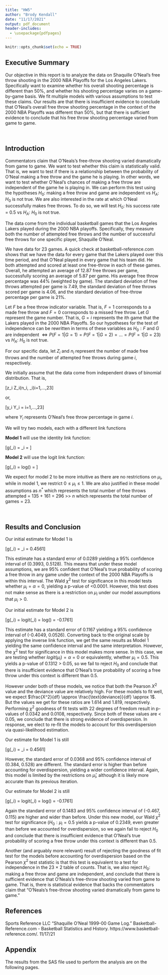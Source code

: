 ```yaml
---
title: "HW5"
author: "Brody Kendall"
date: "11/17/2021"
output: pdf_document
header-includes:
  - \usepackage{pdfpages}
---
```


```r
knitr::opts_chunk$set(echo = TRUE)
```

## Executive Summary

Our objective in this report is to analyze the data on Shaquille O'Neal's free throw shooting in the 2000 NBA Playoffs for the Los Angeles Lakers. Specifically want to examine whether his overall shooting percentage is different than 50%, and whether his shooting percentage varies on a game-by-game basis. We fit multiple models with various assumptions to test these claims. Our results are that there is insufficient evidence to conclude that O'Neal's overall free throw shooting percentage in the context of the 2000 NBA Playoffs was different than 50%, but that there is sufficient evidence to conclude that his free throw shooting percentage varied from game to game. 

<br/>

## Introduction

Commentators claim that O'Neals's free-throw shooting varied dramatically from game to game. We want to test whether this claim is statistically valid. That is, we want to test if there is a relationship between the probability of O'Neal making a free throw and the game he is playing. In other words, we want to test whether O'Neal's chances of making a free throw are independent of the game he is playing in. We can perform this test using the hypotheses $H_0$: making a free throw and game are independent vs $H_A$: $H_0$ is not true. We are also interested in the rate at which O'Neal successfully makes free throws. To do so, we will test $H_0$: his success rate = 0.5 vs $H_A$: $H_0$ is not true.

The data come from the individual basketball games that the Los Angeles Lakers played during the 2000 NBA playoffs. Specifically, they measure both the number of attempted free throws and the number of successful free throws for one specific player, Shaquille O'Neal.

We have data for 23 games. A quick check at basketball-reference.com shows that we have the data for every game that the Lakers played over this time period, and that O'Neal played in every game that his team did. He both attempted and scored at least one free-throw in each of these games. Overall, he attempted an average of 12.87 free throws per game, successfully scoring an average of 5.87 per game. His average free throw percentage was 44% (weighted by game). The standard deviation of free throws attempted per game is 7.49, the standard deviation of free throws scored per game is 4.06, and the standard deviation of free-throw percentage per game is 21%. 

Let $F$ be a free throw indicator variable. That is, $F=1$ corresponds to a made free throw and $F=0$ corresponds to a missed free throw. Let $G$ represent the game number. That is, $G=i$ represents the ith game that the Lakers played in the 2000 NBA Playoffs. So our hypotheses for the test of independence can be rewritten in terms of these variables as $H_0: F$ and $G$ are independent $\iff P(F=1|G=1) = P(F=1|G=2) = ... = P(F=1|G=23)$ vs $H_A:$ $H_0$ is not true.

For our specific data, let $Z_i$ and $n_i$ represent the number of made free throws and the number of attempted free throws during game $i$, respectively.

We initially assume that the data come from independent draws of binomial distribution. That is,

\[z_i \leftarrow Z_i\text{ ~ binomial}(n_i, \mu_i)\text{ for }i=1,...,23\]

or,

\[y_i \leftarrow Y_i = \frac{Z_i}{n_i}\text{ ~ }\frac{\text{binomial}(n_i, \mu_i)}{n_i}\text{ for }i=1,...,23\]

where $Y_i$ represents O'Neal's free throw percentage in game $i$.

We will try two models, each with a different link functions

**Model 1** will use the identity link function: 

\[g(\mu_i) = \mu_i = \alpha\]

**Model 2** will use the logit link function:

\[g(\mu_i) = log(\frac{\mu_i}{1-\mu_i}) = \alpha\]

We expect for model 2 to be more intuitive as there are no restrictions on $\mu_i$, while in model 1, we restrict $0 \leq \mu_i \leq 1$. We are also justified in these model assumptions as $n^*$ which represents the total number of free throws attempted = 135 + 161 = 296 >> $n$ which represents the total number of games = 23.

<br/>

## Results and Conclusion

Our initial estimate for Model 1 is 

\[g(\hat\mu_i) = \hat\mu_i = 0.4561\]

This estimate has a standard error of 0.0289 yielding a 95% confidence interval of (0.3993, 0.5128). This means that under these model assumptions, we are 95% confident that O'Neal's true probability of scoring a free throw in any game under the context of the 2000 NBA Playoffs is within this interval. The Wald $\chi^2$ test for significance in this model tests whether $\mu_i = \alpha = 0$, yielding a p-value of <0.0001. However, this test does not make sense as there is a restriction on $\mu_i$ under our model assumptions that $\mu_i > 0$.

Our initial estimate for Model 2 is

\[g(\hat\mu_i) = logit(\hat\mu_i) = log(\frac{\hat\mu_i}{1-\hat\mu_i}) = -0.1761\]

This estimate has a standard error of 0.1167 yielding a 95% confidence interval of (-0.4049, 0.0526). Converting back to the original scale by applying the inverse link function, we get the same results as Model 1 yielding the same confidence interval and the same interpretation. However, the $\chi^2$ test for significance in this model makes more sense. In this case, we are testing whether $logit(\mu_i) = \alpha = 0$ or equivalently, whether $\mu_i = 0.5$. This yields a p-value of 0.1312 > 0.05, so we fail to reject $H_0$ and conclude that there is insufficient evidence that O'Neal's true probability of scoring a free throw under this context is different than 0.5.

However under both of these models, we notice that both the Pearson $X^2$ value and the deviance value are relatively high. For these models to fit well, we expect $\frac{X^2}{df} \approx \frac{\text{deviance}}{df} \approx 1$. But the values we get for these ratios are 1.614 and 1.819, respectively. Performing $\chi^2$ goodness of fit tests with 22 degrees of freedom result in p-values of 0.0342 and 0.0108, respectively. Since both of these values are < 0.05, we conclude that there is strong evidence of overdispersion. In response, we elect to re-fit the models to account for this overdispersion via quasi-likelihood estimation.

Our estimate for Model 1 is still

\[g(\hat\mu_i) = \hat\mu_i = 0.4561\]

However, the standard error of 0.0368 and 95% confidence interval of (0.384, 0.528) are different. The standard error is higher than before accounting for overdispersion, yielding a wider confidence interval. Again, this model is limited by the restrictions on $\hat\mu_i$, although it is likely more accurate than its previous iteration.

Our estimate for Model 2 is still

\[g(\hat\mu_i) = logit(\hat\mu_i) = log(\frac{\hat\mu_i}{1-\hat\mu_i}) = -0.1761\]

Again the standard error of 0.1483 and 95% confidence interval of (-0.467, 0.115) are higher and wider than before. Under this new model, our Wald $\chi^2$ test for significance ($H_0: \mu_i = 0.5$ yields a p-value of 0.2349, even greater than before we accounted for overdispersion, so we again fail to reject $H_0$ and conclude that there is insufficient evidence that O'Neal's true probability of scoring a free throw under this context is different than 0.5.

Another (and arguably more relevant) result of rejecting the goodness of fit test for the models before accounting for overdispersion based on the Pearson $\chi^2$ test statistic is that this test is equivalent to a test for independence in the 23 $\times$ 2 table of counts. That is, we also reject $H_0:$ making a free throw and game are independent, and conclude that there is sufficient evidence that O'Neals's free-throw shooting varied from game to game. That is, there is statistical evidence that backs the commentators claim that "O'Neals's free-throw shooting varied dramatically from game to game."

\newpage

## References

Sports Reference LLC "Shaquille O'Neal 1999-00 Game Log." Basketball-Reference.com - Basketball Statistics and History. https://www.basketball-reference.com/. 11/17/21

\newpage

## Appendix

The results from the SAS file used to perform the analysis are on the following pages.

\includepdf[pages={-}]{Results_ HW5.pdf}